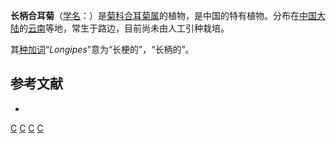 {{Speciesbox 
| genus = Synotis
| species = longipes
| authority = C. Jeffrey et [[陈艺林|Y. L. Chen]], 1984
}}

'''长柄合耳菊'''（[[学名|学名]]：{{lang|la|''Synotis longipes''}}）是[[菊科|菊科]][[合耳菊属|合耳菊属]]的植物，是中国的特有植物。分布在[[中国大陆|中国大陆]]的[[云南|云南]]等地，常生于路边，目前尚未由人工引种栽培。

其[[种加词|种加词]]“''Longipes''”意为“长梗的”，“长柄的”。

== 参考文献 ==
<div class="references-small">
* {{cite web| url =http://www.bioinfo.cn/db05/KmzwSpecies.php?action=view&id=5571| title =长柄合耳菊| work =《中国高等植物数据库全库》| publisher =中国科学院微生物研究所| author =昆明植物研究所| accessdate =2009-02-25| deadurl =yes| archiveurl =https://web.archive.org/web/20160305025818/http://www.bioinfo.cn/db05/KmzwSpecies.php?action=view&id=5571| archivedate =2016-03-05}}
</div>
{{Taxonbar|from=Q15231904}}

[[Category:合耳菊属|C]]
[[Category:中國特有植物|C]]
[[Category:云南植物|C]]
[[Category:1984年描述的植物|C]]